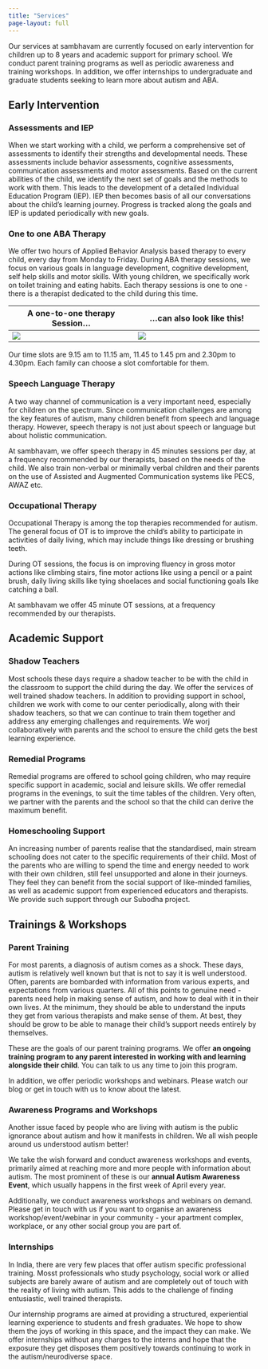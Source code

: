 ```yaml
---
title: "Services"
page-layout: full
---
```


Our services at sambhavam are currently focused on early intervention for children up to 8 years and academic support for primary school. We conduct parent training programs as well as periodic awareness and training workshops. In addition, we offer internships to undergraduate and graduate students seeking to learn more about autism and ABA.

## Early Intervention

### Assessments and IEP

When we start working with a child, we perform a comprehensive set of assessments to identify their strengths and developmental needs. These assessments include behavior assessments, cognitive assessments, communication assessments and motor assessments. Based on the current abilities of the child, we identify the next set of goals and the methods to work with them. This leads to the development of a detailed Individual Education Program (IEP). IEP then becomes basis of all our conversations about the child’s learning journey. Progress is tracked along the goals and IEP is updated periodically with new goals.

### One to one ABA Therapy

We offer two hours of Applied Behavior Analysis based therapy to every child, every day from Monday to Friday. During ABA therapy sessions, we focus on various goals in language development, cognitive development, self help skills and motor skills. With young children, we specifically work on toilet training and eating habits. Each therapy sessions is one to one - there is a therapist dedicated to the child during this time.

| A one-to-one therapy Session...         | ...can also look like this! |
| ---                                     | ---                         |
|![](therapy1.jpg)                        |![](therapy2.jpg)            | 


Our time slots are 9.15 am to 11.15 am, 11.45 to 1.45 pm and 2.30pm to 4.30pm. Each family can choose a slot comfortable for them.

### Speech Language Therapy

A two way channel of communication is a very important need, especially for children on the spectrum. Since communication challenges are among the key features of autism, many children benefit from speech and language therapy. However, speech therapy is not just about speech or language but about holistic communication.

At sambhavam, we offer speech therapy in 45 minutes sessions per day, at a frequency recommended by our therapists, based on the needs of the child. We also train non-verbal or minimally verbal children and their parents on the use of Assisted and Augmented Communication systems like PECS, AWAZ etc.

### Occupational Therapy

Occupational Therapy is among the top therapies recommended for autism. The general focus of OT is to improve the child’s ability to participate in activities of daily living, which may include things like dressing or brushing teeth.

During OT sessions, the focus is on improving fluency in gross motor actions like climbing stairs, fine motor actions like using a pencil or a paint brush, daily living skills like tying shoelaces and social functioning goals like catching a ball.

At sambhavam we offer 45 minute OT sessions, at a frequency recommended by our therapists.

## Academic Support

### Shadow Teachers

Most schools these days require a shadow teacher to be with the child in the classroom to support the child during the day. We offer the services of well trained shadow teachers. In addition to providing support in school, children we work with come to our center periodically, along with their shadow teachers, so that we can continue to train them together and address any emerging challenges and requirements. We worj collaboratively with parents and the school to ensure the child gets the best learning experience. 

### Remedial Programs

Remedial programs are offered to school going children, who may require specific support in academic, social and leisure skills. We offer remedial programs in the evenings, to suit the time tables of the children. Very often, we partner with the parents and the school so that the child can derive the maximum benefit. 

### Homeschooling Support

An increasing number of parents realise that the standardised, main stream schooling does not cater to the specific requirements of their child. Most of the parents who are willing to spend the time and energy needed to work with their own children, still feel unsupported and alone in their journeys. They feel they can benefit from the social support of like-minded families, as well as academic support from experienced educators and therapists. We provide such support through our Subodha project. 

## Trainings & Workshops

### Parent Training

For most parents, a diagnosis of autism comes as a shock. These days, autism is relatively well known but that is not to say it is well understood. Often, parents are bombarded with information from various experts, and expectations from various quarters. All of this points to genuine need - parents need help in making sense of autism, and how to deal with it in their own lives. At the minimum, they should be able to understand the inputs they get from various therapists and make sense of them. At best, they should be grow to be able to manage their child's support needs entirely by themselves. 

These are the goals of our parent training programs. We offer **an ongoing training program to any parent interested in working with and learning alongside their child**. You can talk to us any time to join this program. 

In addition, we offer periodic workshops and webinars. Please watch our blog or get in touch with us to know about the latest. 

### Awareness Programs and Workshops

Another issue faced by people who are living with autism is the public ignorance about autism and how it manifests in children. We all wish people around us understood autism better!

We take the wish forward and conduct awareness workshops and events, primarily aimed at reaching more and more people with information about autism. The most prominent of these is our **annual Autism Awareness Event**, which usually happens in the first week of April every year. 

Additionally, we conduct awareness workshops and webinars on demand. Please get in touch with us if you want to organise an awareness workshop/event/webinar in your community - your apartment complex, workplace, or any other social group you are part of. 

### Internships

In India, there are very few places that offer autism specific professional training. Mosst professionals who study psychology, social work or allied subjects are barely aware of autism and are completely out of touch with the reality of living with autism. This adds to the challenge of finding entusiastic, well trained therapists.

Our internship programs are aimed at providing a structured, experiential learning experience to students and fresh graduates. We hope to show them the joys of working in this space, and the impact they can make. We offer internships without any charges to the interns and hope that the exposure they get disposes them positively towards continuing to work in the autism/neurodiverse space. 
